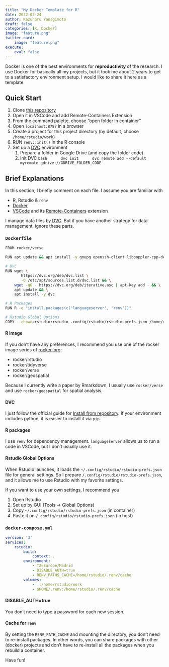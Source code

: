 ```yaml
---
title: "My Docker Template for R"
date: 2022-05-24
author: Kazuharu Yanagimoto
draft: false
categories: [R, Docker]
image: "feature.png"
twitter-card:
    image: "feature.png"
execute:
    eval: false
---
```


Docker is one of the best environments for **reproductivity** of the research.
I use Docker for basically all my projects, but it took me about 2 years to get to a satisfactory environment setup. I would like to share it here as a template.

## Quick Start
1. Clone [this repository](https://github.com/nicetak/dockerR)
1. Open it in VSCode and add Remote-Containers Extension
1. From the command palette, choose "open folder in container"
1. Open `localhost:8787` in a browser
1. Create a project for this project directory (by default, choose `/home/rstudio/work`)
1. RUN `renv::init()` in the R console
1. Set up a [DVC](https://dvc.org/) environment
    1. Prepare a folder in Google Drive (and copy the folder code)
    1. Init DVC
        ```bash
        dvc init
        dvc remote add --default myremote gdrive://GDRIVE_FOLDER_CODE
        ```


## Brief Explanations
In this section, I briefly comment on each file. I assume you are familiar with

- R, Rstudio & `renv`
- [Docker](https://www.docker.com/)
- [VSCode](https://code.visualstudio.com/) and its [Remote-Containers](https://marketplace.visualstudio.com/items?itemName=ms-vscode-remote.remote-containers) extension

I manage data files by [DVC](https://dvc.org/).
But if you have another strategy for data management, ignore these parts.


### `Dockerfile`
```.bash
FROM rocker/verse

RUN apt update && apt install -y gnupg openssh-client libpoppler-cpp-dev

# DVC
RUN wget \
       https://dvc.org/deb/dvc.list \
       -O /etc/apt/sources.list.d/dvc.list && \
    wget -qO - https://dvc.org/deb/iterative.asc | apt-key add - && \
    apt update && \
    apt install -y dvc 

# R Packages
RUN R -e "install.packages(c('languageserver', 'renv'))"

# Rstudio Global Options
COPY --chown=rstudio:rstudio .config/rstudio/rstudio-prefs.json /home/rstudio/.config/rstudio/rstudio-prefs.json
```

#### R image
If you don't have any preferences, I recommend you use one of the rocker image series
of [rocker-org](https://github.com/rocker-org/rocker):

- rocker/rstudio
- rocker/tidyverse
- rocker/verse
- rocker/geospatial

Because I currently write a paper by Rmarkdown,
I usually use `rocker/verse` and use `rocker/geospatial` for spatial analysis.

#### DVC
I just follow the official guide for [Install from repository](https://dvc.org/doc/install/linux#from-repo-on-debian-ubuntu).
If your environment includes python, it is easier to install it via `pip`.

#### R packages
I use `renv` for dependency management.
`languageserver` allows us to run a code in VSCode, but I don't usually use it.

#### Rstudio Global Options
When Rstudio launches, it loads the `~/.config/rstudio/rstudio-prefs.json` file for general settings. So I prepare `/.config/rstudio/rstudio-prefs.json`,
and it allows me to use Rstudio with my favorite settings.

If you want to use your own settings, I recommend you

1. Open Rstudio 
1. Set up by GUI (Tools -> Global Options)
1. Copy `~/.config/rstudio/rstudio-prefs.json` (in container)
1. Paste it on `/.config/rstudio/rstudio-prefs.json` (in host)


### `docker-compose.yml`

```.yaml
version: '3'
services:
    rstudio:
        build:
            context: .
        environment:
            - TZ=Europe/Madrid
            - DISABLE_AUTH=true
            - RENV_PATHS_CACHE=/home/rstudio/.renv/cache
        volumes:
            - .:/home/rstudio/work
            - $HOME/.renv:/home/rstudio/.renv/cache
```

#### DISABLE_AUTH=true
You don't need to type a password for each new session.

#### Cache for `renv`
By setting the `RENV_PATH_CACHE` and mounting the directory,
you don't need to re-install packages.
In other words, you can share packages with other (docker) projects and
don't have to re-install all the packages when you rebuild a container.



Have fun!

